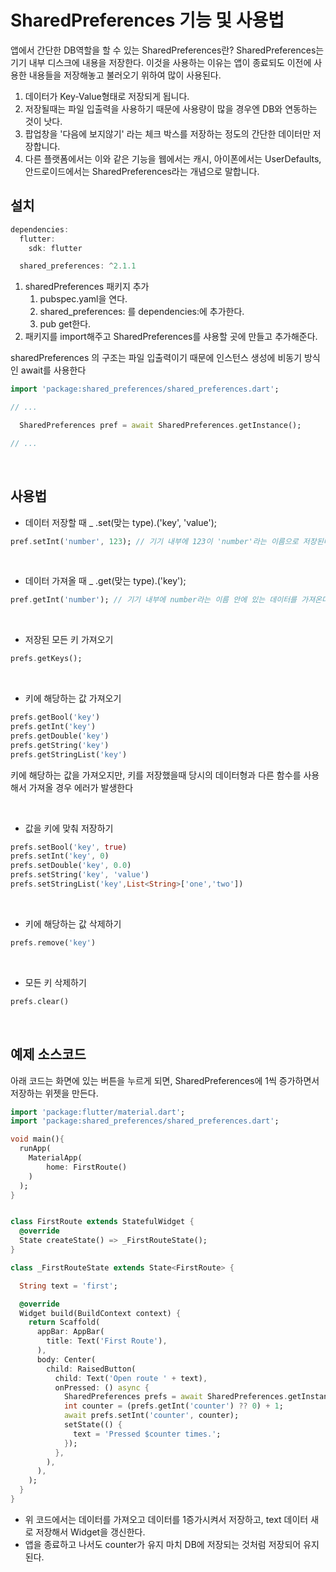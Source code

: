 # SharedPreferences 기능 및 사용법

앱에서 간단한 DB역할을 할 수 있는 SharedPreferences란?
SharedPreferences는 기기 내부 디스크에 내용을 저장한다.
이것을 사용하는 이유는 앱이 종료되도 이전에 사용한 내용들을 저장해놓고 불러오기 위하여 많이 사용된다.

1. 데이터가 Key-Value형태로 저장되게 됩니다.
2. 저장될때는 파일 입출력을 사용하기 때문에 사용량이 많을 경우엔 DB와 연동하는 것이 낫다.
3. 팝업창을 '다음에 보지않기' 라는 체크 박스를 저장하는 정도의 간단한 데이터만 저장합니다.
4. 다른 플랫폼에서는 이와 같은 기능을 웹에서는 캐시, 아이폰에서는 UserDefaults, 안드로이드에서는 SharedPreferences라는 개념으로 말합니다.

## 설치

```dart filename="pubspec.yaml"
dependencies:
  flutter:
    sdk: flutter

  shared_preferences: ^2.1.1
```

1. sharedPreferences 패키지 추가
   1. pubspec.yaml을 연다.
   2. shared_preferences: 를 dependencies:에 추가한다.
   3. pub get한다.
2. 패키지를 import해주고 SharedPreferences를 샤용할 곳에 만들고 추가해준다.

sharedPreferences 의 구조는 파일 입출력이기 때문에 인스턴스 생성에 비동기 방식인 await를 사용한다

```dart
import 'package:shared_preferences/shared_preferences.dart';

// ...

  SharedPreferences pref = await SharedPreferences.getInstance();

// ...
```

<br />

## 사용법

- 데이터 저장할 때 \_ .set(맞는 type).('key', 'value');

```dart
pref.setInt('number', 123); // 기기 내부에 123이 'number'라는 이름으로 저장된다.
```

<br />

- 데이터 가져올 때 \_ .get(맞는 type).('key');

```dart
pref.getInt('number'); // 기기 내부에 number라는 이름 안에 있는 데이터를 가져온다.
```

<br />

- 저장된 모든 키 가져오기

```dart
prefs.getKeys();
```

<br />

- 키에 해당하는 값 가져오기

```dart
prefs.getBool('key')
prefs.getInt('key')
prefs.getDouble('key')
prefs.getString('key')
prefs.getStringList('key')
```

키에 해당하는 값을 가져오지만, 키를 저장했을때 당시의 데이터형과 다른 함수를 사용해서 가져올 경우 에러가 발생한다

<br />

- 값을 키에 맞춰 저장하기

```dart
prefs.setBool('key', true)
prefs.setInt('key', 0)
prefs.setDouble('key', 0.0)
prefs.setString('key', 'value')
prefs.setStringList('key',List<String>['one','two'])
```

<br />

- 키에 해당하는 값 삭제하기

```dart
prefs.remove('key')
```

<br />

- 모든 키 삭제하기

```dart
prefs.clear()
```

<br />

## 예제 소스코드

아래 코드는 화면에 있는 버튼을 누르게 되면, SharedPreferences에 1씩 증가하면서 저장하는 위젯을 만든다.

```dart
import 'package:flutter/material.dart';
import 'package:shared_preferences/shared_preferences.dart';

void main(){
  runApp(
    MaterialApp(
        home: FirstRoute()
    )
  );
}


class FirstRoute extends StatefulWidget {
  @override
  State createState() => _FirstRouteState();
}

class _FirstRouteState extends State<FirstRoute> {

  String text = 'first';

  @override
  Widget build(BuildContext context) {
    return Scaffold(
      appBar: AppBar(
        title: Text('First Route'),
      ),
      body: Center(
        child: RaisedButton(
          child: Text('Open route ' + text),
          onPressed: () async {
            SharedPreferences prefs = await SharedPreferences.getInstance();
            int counter = (prefs.getInt('counter') ?? 0) + 1;
            await prefs.setInt('counter', counter);
            setState(() {
              text = 'Pressed $counter times.';
            });
          },
        ),
      ),
    );
  }
}
```

- 위 코드에서는 데이터를 가져오고 데이터를 1증가시켜서 저장하고, text 데이터 새로 저장해서 Widget을 갱신한다.
- 앱을 종료하고 나서도 counter가 유지 마치 DB에 저장되는 것처럼 저장되어 유지된다.
